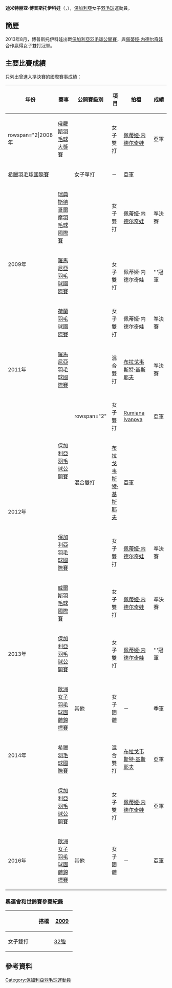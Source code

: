 {{noteTA|G1=Badminton}}
{{Infobox 羽球選手
| playername              = 迪米特丽亚·博普斯托伊科娃<br/>{{lang|bg|Димитрия Попстойкова}}<br/><small>({{lang|en|Dimitria Popstoikova}})</small>
| image                   = 
| size                    = 
| caption                 = 
| birth_name              = 
| date_of_birth           = {{birth_date_and_age|1982|6|1}}
| place_of_birth          =
| height                  = 
| weight                  = 
| event                   = 女子單打、女子雙打、混合雙打
| country                 = {{BUL}}
| years_active            = 
| handedness              = 
| coach                   = 
| highest_ranking         = 第30位（女雙）
| date_of_highest_ranking = 2010年1月21日<ref name="ranking">{{en}}[http://bwfcontent.tournamentsoftware.com/ranking/player.aspx?id=13075&player=108352 BWF World Ranking - Ranking of Dimitria POPSTOIKOVA (53891)]</ref>
| current_ranking         = 第1336位（混雙-[[菲利普·希肖夫|希肖夫]]）
| date_of_current_ranking = 2017年3月16日<ref>{{en}}[http://bwfcontent.tournamentsoftware.com/ranking/category.aspx?id=13075&category=476 BWF World Ranking - BWF世界排名榜 (3/16/2017) - Mixed doubles]</ref>
| played                  = 64勝–62負（女單）<br/>73勝–49負（女雙）<br/>28勝–28負（混雙）
| titles                  = 
| bwf_profile             = EF9C642D-A143-44FB-BC4A-E075F47DE12F
| bwf_id                  = 53891
| updated                 = 2017年3月20日
}}
{{MedalTableTop}}
{{MedalSport | 女子[[羽毛球|羽毛球]]}}
{{MedalCountry | {{BUL}}}}
{{MedalCompetition | [[歐洲男女子羽毛球團體錦標賽|歐洲男女子羽毛球團體錦標賽]]}}
{{MedalBronze| [[2014年歐洲女子羽毛球團體錦標賽|2014年 巴塞爾]] | 女子團體 }}
{{MedalSilver| [[2016年歐洲女子羽毛球團體錦標賽|2016年 喀山]] | 女子團體 }}
{{MedalBottom}}
'''迪米特丽亚·博普斯托伊科娃'''（{{lang-bg|'''Димитрия Попстойкова'''}}，{{bd|1982年|6月1日||}}），[[保加利亞|保加利亞]]女子[[羽毛球|羽毛球]]運動員。

==簡歷==
2013年8月，博普斯托伊科娃出戰[[2013年保加利亞羽毛球公開賽|保加利亞羽毛球公開賽]]，與[[佩蒂娅·内德尔奇娃|佩蒂娅·内德尔奇娃]]合作贏得女子雙打冠軍。

==主要比賽成績==
只列出曾進入準決賽的國際賽事成績：
{| class=wikitable style="text-align:center; font-size:small;" 
!width="50"|年份
!width="180"|賽事
!width="80"|公開賽級別
!width="60"|項目
!width="170"|拍檔
!width="50"|成績
|-
!rowspan="2|2008年
|[[2008年俄羅斯羽毛球大獎賽|俄羅斯羽毛球大獎賽]]
|{{BWFGP}}
|女子雙打
|[[佩蒂娅·内德尔奇娃|佩蒂娅·内德尔奇娃]]
|bgcolor="silver"|亞軍
|-
|[[2008年希臘羽毛球國際賽|希臘羽毛球國際賽]]
|{{BWFIS}}
|女子單打
|－
|bgcolor="silver"|亞軍
|-
!rowspan="3"|2009年
|[[2009年瑞典斯德哥爾摩羽毛球國際賽|瑞典斯德哥爾摩羽毛球國際賽]]
|{{BWFIC}}
|女子雙打
|[[佩蒂娅·内德尔奇娃|佩蒂娅·内德尔奇娃]]
|bgcolor="#b8860b"|準決賽
|-
|[[2009年羅馬尼亞羽毛球國際賽|羅馬尼亞羽毛球國際賽]]
|{{BWFIS}}
|女子雙打
|佩蒂娅·内德尔奇娃
|bgcolor="gold"|'''冠軍
|-
|[[2009年荷蘭羽毛球國際賽|荷蘭羽毛球國際賽]]
|{{BWFIC}}
|女子雙打
|佩蒂娅·内德尔奇娃
|bgcolor="#b8860b"|準決賽
|-
!rowspan="1"|2011年
|[[2011年羅馬尼亞羽毛球國際賽|羅馬尼亞羽毛球國際賽]]
|{{BWFIS}}
|混合雙打
|[[布拉戈韦斯特·基斯耶夫|布拉戈韦斯特·基斯耶夫]]
|bgcolor="#b8860b"|準決賽
|-
!rowspan="4"|2012年
|rowspan="2"|[[2012年保加利亞羽毛球公開賽|保加利亞羽毛球公開賽]]
|rowspan="2" {{BWFIS}}
|女子雙打
|[[Rumiana_Ivanova|Rumiana Ivanova]]
|bgcolor="silver"|亞軍
|-
|混合雙打
|[[布拉戈韦斯特·基斯耶夫|布拉戈韦斯特·基斯耶夫]]
|bgcolor="silver"|亞軍
|-
|[[2012年保加利亞羽毛球國際賽|保加利亞羽毛球國際賽]]
|{{BWFIC}}
|女子雙打
|[[佩蒂娅·内德尔奇娃|佩蒂娅·内德尔奇娃]]
|bgcolor="#b8860b"|準決賽
|-
|[[2012年威爾斯羽毛球國際賽|威爾斯羽毛球國際賽]]
|{{BWFIC}}
|女子雙打
|[[佩蒂娅·内德尔奇娃|佩蒂娅·内德尔奇娃]]
|bgcolor="#b8860b"|準決賽
|-
!rowspan="1"|2013年
|[[2013年保加利亞羽毛球公開賽|保加利亞羽毛球公開賽]]
|{{BWFIS}}
|女子雙打
|[[佩蒂娅·内德尔奇娃|佩蒂娅·内德尔奇娃]]
|bgcolor="gold"|'''冠軍
|-
!rowspan="3"|2014年
|[[2014年歐洲女子羽毛球團體錦標賽|歐洲女子羽毛球團體錦標賽]]
|其他
|女子團體
|－
|bgcolor="#b8860b"|季軍
|-
|[[2014年希臘羽毛球國際賽|希臘羽毛球國際賽]]
|{{BWFIS}}
|混合雙打
|[[布拉戈韦斯特·基斯耶夫|布拉戈韦斯特·基斯耶夫]]
|bgcolor="silver"|亞軍
|-
|[[2014年保加利亞羽毛球公開賽|保加利亞羽毛球公開賽]]
|{{BWFIS}}
|女子雙打
|[[佩蒂娅·内德尔奇娃|佩蒂娅·内德尔奇娃]]
|bgcolor="silver"|亞軍
|-
!rowspan="1"|2016年
|[[2016年歐洲女子羽毛球團體錦標賽|歐洲女子羽毛球團體錦標賽]]
|其他
|女子團體
|－
|bgcolor="silver"|亞軍
|}
{{BWF賽事級別索引}}

===奧運會和世錦賽參賽紀錄===
{| class=wikitable style="text-align:center; font-size:small;" 
!
!搭檔
!width="50"|[[2009年世界羽毛球錦標賽|2009]]
|-
!width="80"|女子雙打
|align="left"|{{nowrap|[[佩蒂娅·内德尔奇娃|佩蒂娅·内德尔奇娃]]}}
|[[2009年世界羽毛球錦標賽女子雙打項目|32強]]
|}

==參考資料==
{{Reflist}}

{{DEFAULTSORT:Popstoikova, Dimitria}}
[[Category:保加利亞羽毛球運動員|Category:保加利亞羽毛球運動員]]